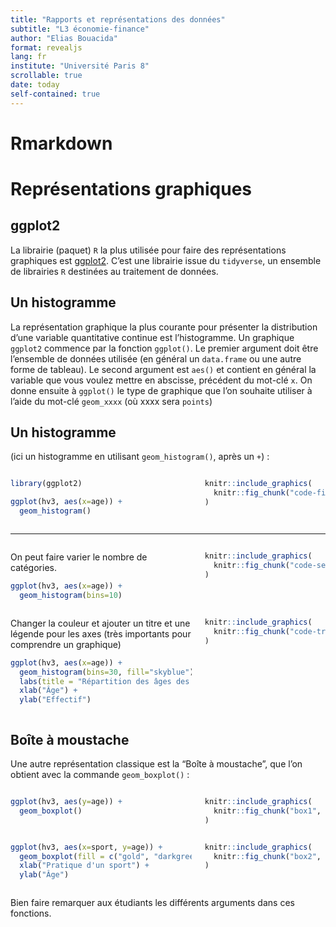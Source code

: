 ```yaml
---
title: "Rapports et représentations des données"
subtitle: "L3 économie-finance"
author: "Elias Bouacida"
format: revealjs
lang: fr
institute: "Université Paris 8"
scrollable: true
date: today
self-contained: true
---
```


# Rmarkdown

# Représentations graphiques

## ggplot2

La librairie (paquet) `R` la plus utilisée pour faire des représentations graphiques est [ggplot2](https://ggplot2.tidyverse.org/).
C'est une librairie issue du `tidyverse`, un ensemble de librairies `R` destinées au traitement de données.


## Un histogramme

La représentation graphique la plus courante pour présenter la distribution d'une variable quantitative continue est l'histogramme.
Un graphique `ggplot2` commence par la fonction `ggplot()`.
Le premier argument doit être l'ensemble de données utilisée (en général un `data.frame` ou une autre forme de tableau). 
Le second argument est `aes()` et contient en général la variable que vous voulez mettre en abscisse, précédent du mot-clé `x`.
On donne ensuite à `ggplot()` le type de graphique que l'on souhaite utiliser à l'aide du mot-clé `geom_xxxx` (où xxxx sera `points`)


## Un histogramme

(ici un histogramme en utilisant `geom_histogram()`, après un `+`) :

:::: {.columns}

::: {.column width=60%}
```r
library(ggplot2)

ggplot(hv3, aes(x=age)) +
  geom_histogram()
```
:::

::: {.column width=40%}
```r
knitr::include_graphics(
  knitr::fig_chunk("code-first", "png")
)
```
:::

::::


---

:::: {.columns}

::: {.column width=60%}
On peut faire varier le nombre de catégories.

```r
ggplot(hv3, aes(x=age)) +
  geom_histogram(bins=10)
```
:::

::: {.column width=40%}
```r
knitr::include_graphics(
  knitr::fig_chunk("code-second", "png")
)
```
:::

::::

::::{.columns}

::: {.column width=60%}
Changer la couleur et ajouter un titre et une légende pour les axes (très importants pour comprendre un graphique)

```r
ggplot(hv3, aes(x=age)) +
  geom_histogram(bins=30, fill="skyblue") +
  labs(title = "Répartition des âges des enquêtés") +
  xlab("Âge") +
  ylab("Effectif")

```
:::

::: {.column width=40%}
```r
knitr::include_graphics(
  knitr::fig_chunk("code-trois", "png")
)
```
:::

::::

## Boîte à moustache

Une autre représentation classique est la "Boîte à moustache", que l'on obtient avec la commande `geom_boxplot()` : 

:::: {.columns}

::: {.column width=60%}
```r
ggplot(hv3, aes(y=age)) +
  geom_boxplot()  
```
:::

::: {.column width=40%}
```r
knitr::include_graphics(
  knitr::fig_chunk("box1", "png")
)
```
:::

::::

:::: {.columns}
::: {.column width=60%}
```r
ggplot(hv3, aes(x=sport, y=age)) +
  geom_boxplot(fill = c("gold", "darkgreen")) +
  xlab("Pratique d'un sport") +
  ylab("Âge")
```
:::

::: {.column width=40%}
```r
knitr::include_graphics(
  knitr::fig_chunk("box2", "png")
)
```
:::

::::

::: {.notes}
Bien faire remarquer aux étudiants les différents arguments dans ces fonctions.
:::


